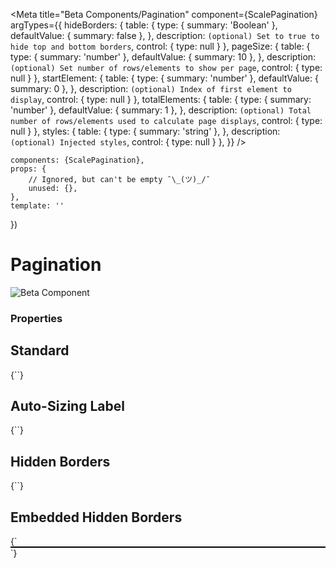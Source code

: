 
<Meta
    title="Beta Components/Pagination"
    component={ScalePagination}
    argTypes={{
        hideBorders: {
            table: {
              type: { summary: 'Boolean' },
              defaultValue: { summary: false },
            },
            description: `(optional) Set to true to hide top and bottom borders`,
            control: { type: null }
        },
        pageSize: {
            table: {
              type: { summary: 'number' },
              defaultValue: { summary: 10 },
            },
            description: `(optional) Set number of rows/elements to show per page`,
            control: { type: null }
        },
        startElement: {
            table: {
              type: { summary: 'number' },
              defaultValue: { summary: 0 },
            },
            description: `(optional) Index of first element to display`,
            control: { type: null }
        },
        totalElements: {
            table: {
              type: { summary: 'number' },
              defaultValue: { summary: 1 },
            },
            description: `(optional) Total number of rows/elements used to calculate page displays`,
            control: { type: null }
        },
        styles: {
            table: {
              type: { summary: 'string' },
            },
            description: `(optional) Injected styles`,
            control: { type: null }
        },
    }}
/>

    components: {ScalePagination},
    props: {
        // Ignored, but can't be empty ¯\_(ツ)_/¯
        unused: {},
    },
    template: ''
})

<div style={{display: 'inline-flex', alignItems: 'center', justifyContent: 'space-between', width: '100%'}}>
    <h1>Pagination</h1>
    <img src="assets/beta.png" alt="Beta Component" />
</div>

### Properties

<ArgsTable story="Standard" />

## Standard

<Canvas withSource="close">
    <Story name="Standard" >
{`<scale-pagination
    page-size="5"
    total-elements="23"
    start-element="0"
></scale-pagination>`}
    </Story>
</Canvas>

## Auto-Sizing Label

<Canvas withSource="close">
    <Story name="Auto-Sizing Label">
{`<scale-pagination
    page-size="140"
    total-elements="4032"
    start-element="3640"
></scale-pagination>`}
    </Story>
</Canvas>
    

## Hidden Borders

<Canvas withSource="close">
    <Story name="Hidden Borders">
{`<scale-pagination
    page-size="10"
    total-elements="100"
    hide-borders
></scale-pagination>`}
    </Story>
</Canvas>
    

## Embedded Hidden Borders

<Canvas withSource="close">
    <Story name="Embedded Hidden Borders">
{`<div style="border: 1px solid #000; text-align: center;">
    <scale-pagination
    page-size="10"
    total-elements="100"
    hide-borders
    ></scale-pagination>
</div>`}
    </Story>
</Canvas>